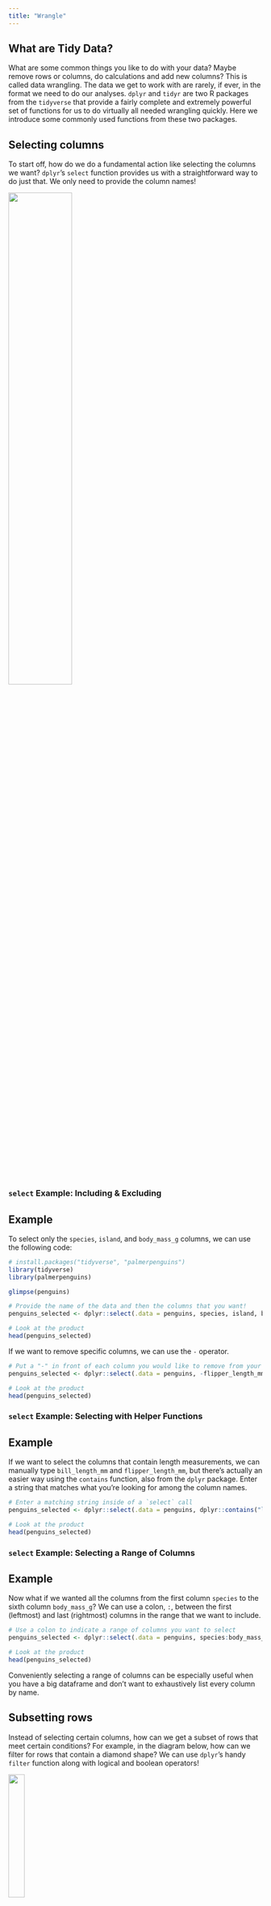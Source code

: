 ```yaml
---
title: "Wrangle"
---
```



## What are Tidy Data?

What are some common things you like to do with your data? Maybe remove rows or columns, do calculations and add new columns? This is called data wrangling. The data we get to work with are rarely, if ever, in the format we need to do our analyses. `dplyr` and `tidyr` are two R packages from the `tidyverse` that provide a fairly complete and extremely powerful set of functions for us to do virtually all needed wrangling quickly. Here we introduce some commonly used functions from these two packages.


## Selecting columns

To start off, how do we do a fundamental action like selecting the columns we want? `dplyr`'s `select` function provides us with a straightforward way to do just that. We only need to provide the column names!

<img src="images/wrangle-select.png" align="center" width="50%"/>

### `select` Example: Including & Excluding

::: callout-note 
## Example

To select only the `species`, `island`, and `body_mass_g` columns, we can use the following code:

```r
# install.packages("tidyverse", "palmerpenguins")
library(tidyverse)
library(palmerpenguins)

glimpse(penguins)
```

```r
# Provide the name of the data and then the columns that you want!
penguins_selected <- dplyr::select(.data = penguins, species, island, body_mass_g)

# Look at the product
head(penguins_selected)
```

If we want to remove specific columns, we can use the `-` operator.

```r
# Put a "-" in front of each column you would like to remove from your dataframe
penguins_selected <- dplyr::select(.data = penguins, -flipper_length_mm, -sex)

# Look at the product
head(penguins_selected)
```
:::

### `select` Example: Selecting with Helper Functions

::: callout-note
## Example

If we want to select the columns that contain length measurements, we can manually type `bill_length_mm` and `flipper_length_mm`, but there's actually an easier way using the `contains` function, also from the `dplyr` package. Enter a string that matches what you're looking for among the column names.

```r
# Enter a matching string inside of a `select` call
penguins_selected <- dplyr::select(.data = penguins, dplyr::contains("length"))

# Look at the product
head(penguins_selected)
```
:::

### `select` Example: Selecting a Range of Columns

:::callout-note
## Example

Now what if we wanted all the columns from the first column `species` to the sixth column `body_mass_g`? We can use a colon, `:`, between the first (leftmost) and last (rightmost) columns in the range that we want to include.

```r
# Use a colon to indicate a range of columns you want to select
penguins_selected <- dplyr::select(.data = penguins, species:body_mass_g)

# Look at the product
head(penguins_selected)
```

Conveniently selecting a range of columns can be especially useful when you have a big dataframe and don't want to exhaustively list every column by name.
:::


## Subsetting rows

Instead of selecting certain columns, how can we get a subset of rows that meet certain conditions? For example, in the diagram below, how can we filter for rows that contain a diamond shape? We can use `dplyr`'s handy `filter` function along with logical and boolean operators!

<img src="images/wrangle-filter.png" align="center" width="25%"/>

For reference, here are the operators we can use to specify our conditions with `filter`.

<img src="images/wrangle-operators.png" align="center" width="90%"/>

You may have noticed that `filter` accepts the same operators that base R's `subset` function does. This is no accident and `filter` is one of the more accessible `tidyverse` functions because of the syntax it shares with its base R equivalent.

To get familiar with these operators, let's see some examples!

### `filter` Example: Exactly Equal

:::callout-note
## Example

To make a subset of our data that only contains information on Chinstrap penguins, we would use the `==` operator for "exactly equal to"

```r
# Get all the rows where the species is "Chinstrap" 
penguins_filtered <- dplyr::filter(.data = penguins, species == "Chinstrap")

head(penguins_filtered)
```

Note that we need to write the value we're looking for as a character string bookended by quotation marks.
:::

### `filter` Example: Either / Or

:::callout-note
## Example

What if we wanted to get all the rows where the penguin species is "Chinstrap" **or** "Gentoo"? In other words, we want all the rows where *either* condition is true. There are two options to do this. The first option is to use the "or" operator, `|`, between each of the conditions.

```r
# Get all the rows where the species is "Chinstrap" or "Gentoo"
penguins_filtered <- dplyr::filter(.data = penguins,
                             species == "Chinstrap" | species == "Gentoo")

head(penguins_filtered)
```

This method works fine for a few options but begins to get cumbersome when you have many possible conditions that you'd like to retain. In these cases you can use the `%in%` operator followed by a vector of values that you want to include in your filter.

```r
# Get all the rows where the species is "Chinstrap" or "Gentoo"
penguins_filtered <- dplyr::filter(.data = penguins,
                             species %in% c("Chinstrap", "Gentoo"))

head(penguins_filtered)
```
:::

### `filter` Example: Multiple Conditions

:::callout-note
## Example

We can also keep rows where both conditions are met by using the `&` operator to specify multiple conditions that must *all* be true. To keep only the rows where the species is "Adelie" **and** the island is "Dream", we can use the following code:

```r
# Get all the rows where the species is "Adelie" and the island is "Dream"
penguins_filtered <- dplyr::filter(.data = penguins,
                             species == "Adelie" & island == "Dream")

head(penguins_filtered)
```
:::

### `filter` Example: Greater Than / Less Than

:::callout-note
## Example

When subsetting by numeric columns, we can use greater than (`>`) and less than (`<`) to capture the range of possible values that meet that criteria. If you want to include a "or equal to" clause, just add an equal sign to the right of the greater/less than sign in the operator (e.g., `>=` or `<=`). 

For instance, we can subset the data for only penguins whose bills are longer than 50 millimeters

```r
# Filter based on bill length
penguins_filtered <- dplyr::filter(.data = penguins, bill_length_mm > 50)

head(penguins_filtered)
```

Note that when filtering for numeric columns we do not need the quotation marks.
:::

### `filter` Example: Exclusion Criteria

:::callout-note
## Example

Sometimes it's faster to subset the rows that **do not** meet a condition, rather than listing everything that we do want to keep. This is where the `!=` operator (or "not equal to") becomes useful. More generally, the exclamation mark indicates negation in the operator.

```r
# Get all the rows where the species is NOT "Chinstrap"
penguins_filtered <- dplyr::filter(.data = penguins, species != "Chinstrap")

head(penguins_filtered)
```
:::

### Challenge: `filter`

:::callout-important
## Your Turn!

Using `filter`, how would you get all of the rows that **do not** have any `NA` values in the `sex` column?
:::


## Making and Modifying Columns

Aside from selecting columns and subsetting rows, we may want to create new columns in our data. For instance, in the diagram below, we have a dataframe that only contains column A, and then we add new columns B and C. We can use `dplyr`'s `mutate` function to add a new column, while keeping the existing columns.

<img src="images/wrangle-mutate.png" align="center" width="50%"/>

The general syntax to add a new column to your dataframe is as follows:

```r
your_data_v2 <- dplyr::mutate(.data = your_data, new_column_name = what_it_contains)
```

### `mutate` Example: Making New Columns

:::callout-note
## Example

If we wanted to add a new column that has the penguin's body mass in kilograms, we can do some arithmetic on the `body_mass_g` column and store the result in a new column.

```r
# Create a new column with the penguins' body mass in kilograms
penguins_mutated <- dplyr::mutate(.data = penguins, body_mass_kg = body_mass_g / 1000)

head(penguins_mutated)
```
:::

### `mutate` Example: Overwriting Existing Columns

:::callout-note
## Example

Additionally, `mutate` can be used to overwrite an existing column. If we give the new column the same name as an existing column, the existing column will be **replaced**. As you can see, `island` is currently a factor. To change its class to a character, we would need to overwrite the column.

```r
# Check current format of the `island` column
class(penguins$island)

# Modify the existing island column
penguins_mutated <- dplyr::mutate(.data = penguins, island = as.character(island))

# the `island` column is now a character!
class(penguins_mutated$island)
```

Now `island` is a character column!
:::


### Conditional Operations

Sometimes in data wrangling we'll want to generate a new column where the contents of the column are dependent upon an exisitng column but we have many separate "if X then Y" type statements. Such statements are called "conditional" statements in programming. You may already be familiar with base R's `ifelse` function for handling cases where you have an either/or condition.

In the `tidyverse`--specifically `dplyr`--we have `case_when` for handling multiple conditions in an efficient and relatively straightforward way! Why are we talking about `case_when` here? Because you can use `case_when` inside of a `mutate` to create a new column based on the conditions that you specify.

Here is what the general syntax for this operation looks like:

```r
your_data_v2 <- dplyr::mutate(.data = your_data,
              new_column_name = dplyr::case_when(
                condition1 ~ value_for_condition1,
                condition2 ~ value_for_condition2,
                condition3 ~ value_for_condition3,
                  ...
                TRUE ~ value_if_no_conditions_are_met))
```

Let's look at an example to make this somewhat more tangible.

### `mutate` + `case_when` Example: Creating a New Column Conditionally

:::callout-note
## Example

Suppose we want to add a new column called `flipper_rank` that contains the following:

-   2 if `flipper_length_mm` is \>= 200 mm
-   1 if `flipper_length_mm` is \< 200 mm
-   0 is `flipper_length_mm` is anything else (e.g. `NA`)

```r
# Enter your conditions on the left side and the values on the right side of the tilde
penguins_mutated <- dplyr::mutate(.data = penguins,
                                  flipper_rank = dplyr::case_when(
                      flipper_length_mm < 200 ~ 1,
                      flipper_length_mm >= 200 ~ 2,
                      TRUE ~ 0))

head(penguins_mutated)
```
:::

### Challenge: `mutate` + `case_when`

:::callout-important
## Your Turn!

Using `mutate` and `case_when`, create a new column called `size_bin` that contains the following:

-   "large" if body mass is greater than 4500 grams
-   "medium" if body mass is greater than 3000 grams, and less than or equal to 4500 grams
-   "small" if body mass is less than or equal to 3000 grams
:::

### Splitting a Column into Multiple Columns

Another relatively common task in data wrangling involves splitting the contents of one column into several columns. To demonstrate, let's first make a new column that contains the full scientific names for these penguins using `mutate` and `case_when`.

```r
# Remember that conditions are on the left side and the values are on the right side of the tilde
penguins_v1 <- dplyr::mutate(.data = penguins, scientific_name = dplyr::case_when(
  species == "Adelie" ~ "Pygoscelis_adeliae",
  species == "Chinstrap" ~ "Pygoscelis_antarcticus",
  species == "Gentoo" ~ "Pygoscelis_papua"))

head(penguins_v1)
```

If we want to split the scientific name into genus and specific epithet, we can use the `separate` function from the `tidyr` package.

### `separate` Example: Splitting a Column Apart

:::callout-note
## Example

Using our new scientific name column, suppose we want to split it so that `scientific_name` becomes two columns: `genus` and `epithet`. Using `tidyr`'s `separate` function we can do this in a single step!

```r
# Indicate the column you want to split, the separator, and the new column names!
penguins_separated <- tidyr::separate(data = penguins_v1,
                                      col = scientific_name,
                                      sep = "_",
                                      into = c("genus", "epithet"))

head(penguins_separated)
```
:::
